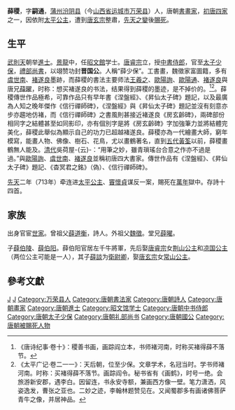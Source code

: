 '''薛稷'''{{BD|649年||713年|7月29日|catIdx=X薛}}，字'''嗣通'''，[[蒲州_(北周)|蒲州]][[汾阴县|汾阴县]]（今[[山西省|山西省]][[运城市|运城市]][[万荣县|万荣县]]）人，唐朝[[書畫家|書畫家]]，[[初唐四家|初唐四家]]之一，因依附[[太平公主|太平公主]]，遭到[[唐玄宗|唐玄宗]]整肅，[[先天之變|先天之變]]後[[賜死|賜死]]。

==生平==
[[武則天|武則天]]朝举[[進士|進士]]。[[景龍|景龍]]中，任[[昭文館|昭文館]]学士。[[唐睿宗|唐睿宗]]立，授[[中書侍郎|中書侍郎]]，官至[[太子少保|太子少保]]，[[禮部尚書|禮部尚書]]，以翊赞功封'''晋国公'''。人稱“薛少保”。工書畫，魏徵家富圖籍，多有[[虞世南|虞世南]]、[[褚遂良|褚遂良]]墨跡，而薛稷的書法主要师法[[王羲之|王羲之]]、[[歐陽詢|歐陽詢]]、[[歐陽通|歐陽通]]、[[褚遂良|褚遂良]]與唐兄[[薛曜|薛曜]]，时称：想买褚遂良的书法，结果得到薛稷的墨迹，是不掉价的。<ref>《唐诗纪事·卷十》：稷善书画，画踪阎立本，书师褚河南，时称买褚得薛不落节。</ref><ref>《太平广记·卷二一一》：天后朝，位至少保。文章学术，名冠当时。学书师褚河南。时称：买褚得薛不落节。画踪阎令。秘书省有《画鹤》，时号一绝。会旅游新安郡，遇李白。因留连，书永安寺额，兼画西方像一壁。笔力潇洒，风姿逸发，曹张之亚也。二妙之迹，李翰林题赞见在。又闻蜀郡多有画诸佛菩萨青牛之像，并居神品。</ref>。薛稷傳世作品極希，可靠作品只有早年書《涅盤經》、《昇仙太子碑》題記，以及最廣為人知之晚年傑作《信行禪師碑》，《涅盤經》與《昇仙太子碑》題記並沒有刻意亦步亦趨地仿褚，而《信行禪師碑》之書風則甚接近褚遂良《房玄齡碑》，兩碑部份相同字之結體甚至如同影印，亦有個別字是將《房玄齡碑》字加強筆力並將結體完美化，薛稷此舉似為顯示自己的功力已超越褚遂良。薛稷亦為一代繪畫大師，窮年模寫，能畫人物、佛像、樹石、花鳥，尤以畫鶴著名，直到[[五代|五代]][[黃筌|黃筌]]以前，薛稷畫鶴無人能及。[[清代|清代]]吳荷屋-{云}-：“用筆之妙，雖青瑣瑤台合意之作亦不過是過。”與[[歐陽詢|歐陽詢]]、[[虞世南|虞世南]]、[[褚遂良|褚遂良]]並稱初唐四大書家。傳世作品有《涅盤經》、《昇仙太子碑》題記、《杳冥君之銘》（偽）、《信行禪師碑》。

[[先天_(年号)|先天]]二年（713年）牵连进[[太平公主|太平公主]]、[[竇懷貞|竇懷貞]]谋反一案，賜死在[[万年县_(北周)|萬年]]獄中。存詩十四首。

== 家族 ==
出身官宦[[世家|世家]]。曾祖父[[薛道衡|薛道衡]]，詩人。外祖父[[魏徵|魏徵]]。堂兄[[薛曜|薛曜]]。

子[[薛伯陵|薛伯陵]]、[[薛伯阳|薛伯阳]]。薛伯阳官居左千牛將軍，先后娶[[唐睿宗|唐睿宗]]女[[李䨲|荆山公主]]和[[凉国公主|凉国公主]]（两位公主可能是一人），其子[[薛談|薛談]]为[[衛尉卿|衛尉卿]]，娶[[唐玄宗|唐玄宗]]女[[常山公主_(唐玄宗)|常山公主]]。

==參考文獻==
{{reflist}}

{{初唐四家}}

{{Authority control}}

{{DEFAULTSORT:X}}
[[Category:河东薛氏|J]]
[[Category:薛姓|J]]
[[Category:万荣县人|Category:万荣县人]]
[[Category:唐朝書法家|Category:唐朝書法家]]
[[Category:唐朝詩人|Category:唐朝詩人]]
[[Category:唐朝畫家|Category:唐朝畫家]]
[[Category:唐朝進士|Category:唐朝進士]]
[[Category:昭文馆学士|Category:昭文馆学士]]
[[Category:唐朝中书侍郎|Category:唐朝中书侍郎]]
[[Category:唐朝太子少保|Category:唐朝太子少保]]
[[Category:唐朝礼部尚书|Category:唐朝礼部尚书]]
[[Category:唐朝國公|Category:唐朝國公]]
[[Category:唐朝被賜死人物|Category:唐朝被賜死人物]]